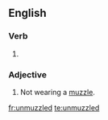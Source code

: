 ==English==

===Verb===
{{head|en|verb form}}

# {{en-past of|unmuzzle}}

===Adjective===
{{en-adj|-}}

# Not wearing a [[muzzle]].

[[fr:unmuzzled]]
[[te:unmuzzled]]